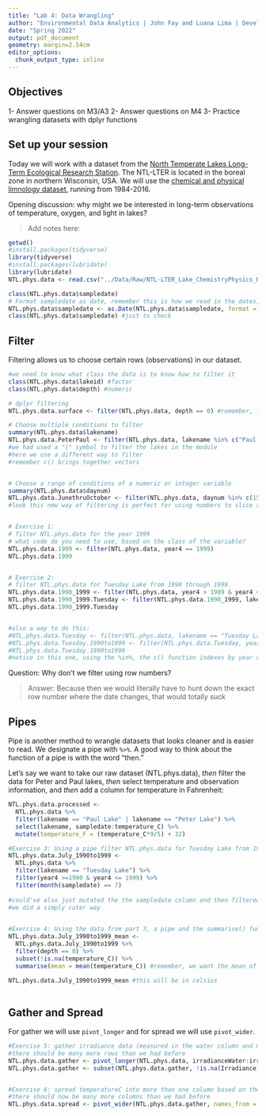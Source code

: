 ```yaml
---
title: "Lab 4: Data Wrangling"
author: "Environmental Data Analytics | John Fay and Luana Lima | Developed by Kateri Salk"
date: "Spring 2022"
output: pdf_document
geometry: margin=2.54cm
editor_options: 
  chunk_output_type: inline
---
```


## Objectives
1- Answer questions on M3/A3
2- Answer questions on M4
3- Practice wrangling datasets with dplyr functions

## Set up your session

Today we will work with a dataset from the [North Temperate Lakes Long-Term Ecological Research Station](https://lter.limnology.wisc.edu/about/overview). The NTL-LTER is located in the boreal zone in northern Wisconsin, USA. We will use the [chemical and physical limnology dataset](https://lter.limnology.wisc.edu/content/cascade-project-north-temperate-lakes-lter-core-data-physical-and-chemical-limnology-1984), running from 1984-2016. 

Opening discussion: why might we be interested in long-term observations of temperature, oxygen, and light in lakes?

> Add notes here: 

```r
getwd()
#install.packages(tidyverse)
library(tidyverse)
#install.packages(lubridate)
library(lubridate)
NTL.phys.data <- read.csv("../Data/Raw/NTL-LTER_Lake_ChemistryPhysics_Raw.csv", stringsAsFactors = TRUE)

class(NTL.phys.data$sampledate)
# Format sampledate as date, remember this is how we read in the dates, we specify the format to help
NTL.phys.data$sampledate <- as.Date(NTL.phys.data$sampledate, format = "%m/%d/%y")
class(NTL.phys.data$sampledate) #just to check
```


## Filter

Filtering allows us to choose certain rows (observations) in our dataset.

```r
#we need to know what class the data is to know how to filter it 
class(NTL.phys.data$lakeid) #factor
class(NTL.phys.data$depth) #numeric

# dplyr filtering
NTL.phys.data.surface <- filter(NTL.phys.data, depth == 0) #remember, filter() is for rows of a specified column

# Choose multiple conditions to filter
summary(NTL.phys.data$lakename)
NTL.phys.data.PeterPaul <- filter(NTL.phys.data, lakename %in% c("Paul Lake", "Peter Lake"))
#we had used a "|" symbol to filter the lakes in the module
#here we use a different way to filter
#remember c() brings together vectors 


# Choose a range of conditions of a numeric or integer variable
summary(NTL.phys.data$daynum)
NTL.phys.data.JunethruOctober <- filter(NTL.phys.data, daynum %in% c(152:304))
#look this new way of filtering is perfect for using numbers to slice rows


# Exercise 1: 
# filter NTL.phys.data for the year 1999
# what code do you need to use, based on the class of the variable?
NTL.phys.data.1999 <- filter(NTL.phys.data, year4 == 1999)
NTL.phys.data.1999


# Exercise 2: 
# filter NTL.phys.data for Tuesday Lake from 1990 through 1999.
NTL.phys.data.1990_1999 <- filter(NTL.phys.data, year4 > 1989 & year4 < 2000)
NTL.phys.data.1990_1999.Tuesday <- filter(NTL.phys.data.1990_1999, lakename == "Tuesday Lake")
NTL.phys.data.1990_1999.Tuesday


#also a way to do this:
#NTL.phys.data.Tuesday <- filter(NTL.phys.data, lakename == "Tuesday Lake")
#NTL.phys.data.Tuesday.1990to1999 <- filter(NTL.phys.data.Tuesday, year4 %in% c(1990:1999))
#NTL.phys.data.Tuesday.1990to1999
#notice in this one, using the %in%, the c() function indexes by year value not the row number


```
Question: Why don't we filter using row numbers?

> Answer: Because then we would literally have to hunt down the exact row number where the date changes, that would totally suck

## Pipes

Pipe is another method to wrangle datasets that looks cleaner and is easier to read.  We designate a pipe with `%>%`. A good way to think about the function of a pipe is with the word "then." 

Let's say we want to take our raw dataset (NTL.phys.data), *then* filter the data for Peter and Paul lakes, *then* select temperature and observation information, and *then* add a column for temperature in Fahrenheit: 

```r
NTL.phys.data.processed <- 
  NTL.phys.data %>%
  filter(lakename == "Paul Lake" | lakename == "Peter Lake") %>%
  select(lakename, sampledate:temperature_C) %>%
  mutate(temperature_F = (temperature_C*9/5) + 32)

#Exercise 3: Using a pipe filter NTL.phys.data for Tuesday Lake from 1990 through 1999 only for July 
NTL.phys.data.July_1990to1999 <- 
  NTL.phys.data %>%
  filter(lakename == "Tuesday Lake") %>%
  filter(year4 >=1990 & year4 <= 1999) %>%
  filter(month(sampledate) == 7)
    
#could've also just mutated the the sampledate column and then filtered that column for == 7
#we did a simply cuter way
    

#Exercise 4: Using the data from part 3, a pipe and the summarise() function find the mean surface temperature (hints: you will need to add another filter for depth==0). Make sure you eliminate NAs before computing the means
NTL.phys.data.July_1990to1999_mean <-
  NTL.phys.data.July_1990to1999 %>%
  filter(depth == 0) %>%
  subset(!is.na(temperature_C)) %>%
  summarise(mean = mean(temperature_C)) #remember, we want the mean of the temperature_C

NTL.phys.data.July_1990to1999_mean #this will be in celsius
  
```

## Gather and Spread

For gather we will use `pivot_longer` and for spread we will use `pivot_wider`.

```r
#Exercise 5: gather irradiance data (measured in the water column and measured on the deck of the sampling boat) into one column using pivot_longer
#there should be many more rows than we had before
NTL.phys.data.gather <- pivot_longer(NTL.phys.data, irradianceWater:irradianceDeck, names_to = "Location", values_to = "Irradiance")
NTL.phys.data.gather <- subset(NTL.phys.data.gather, !is.na(Irradiance))


#Exercise 6: spread temperatureC into more than one column based on the depth
#there should now be many more columns than we had before
NTL.phys.data.spread <- pivot_wider(NTL.phys.data.gather, names_from = depth, values_from = temperature_C)

```

